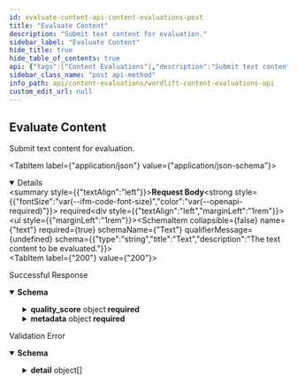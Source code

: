 ```yaml
---
id: evaluate-content-api-content-evaluations-post
title: "Evaluate Content"
description: "Submit text content for evaluation."
sidebar_label: "Evaluate Content"
hide_title: true
hide_table_of_contents: true
api: {"tags":["Content Evaluations"],"description":"Submit text content for evaluation.","operationId":"evaluate_content_api_content_evaluations_post","requestBody":{"content":{"application/json":{"schema":{"$ref":"#/components/schemas/ContentEvaluationRequest"}}},"required":true},"responses":{"200":{"description":"Successful Response","content":{"application/json":{"schema":{"$ref":"#/components/schemas/ContentEvaluationResponse"}}}},"422":{"description":"Validation Error","content":{"application/json":{"schema":{"$ref":"#/components/schemas/HTTPValidationError"}}}}},"security":[{"APIKeyHeader":[]}],"method":"post","path":"/content-evaluations","servers":[{"url":"https://api.wordlift.io","description":"WordLift API Server"}],"securitySchemes":{"APIKeyHeader":{"type":"apiKey","in":"header","name":"authorization"}},"info":{"title":"WordLift Content Evaluations API","description":"API for evaluating text content based on specific criteria.","version":"1.0.0"},"components":{"schemas":{"ContentEvaluationRequest":{"properties":{"text":{"type":"string","title":"Text","description":"The text content to be evaluated."}},"type":"object","required":["text"],"title":"ContentEvaluationRequest"},"ContentEvaluationResponse":{"type":"object","required":["quality_score","metadata"],"properties":{"quality_score":{"type":"object","required":["overall","breakdown"],"properties":{"overall":{"type":"number","format":"float","description":"The overall quality score."},"breakdown":{"type":"object","required":["content","readability","seo"],"properties":{"content":{"type":"object","required":["purpose","accuracy","depth"],"properties":{"purpose":{"type":"integer"},"accuracy":{"type":"integer"},"depth":{"type":"integer"}}},"readability":{"type":"object","required":["score","grade_level","complex_sentences"],"properties":{"score":{"type":"number","format":"float"},"grade_level":{"type":"integer"},"complex_sentences":{"type":"object","required":["hard","very_hard","total"],"properties":{"hard":{"type":"integer"},"very_hard":{"type":"integer"},"total":{"type":"integer"}}}}},"seo":{"type":"object","required":["keyword_density","top_entities","score"],"properties":{"keyword_density":{"type":["number","null"],"format":"float"},"top_entities":{"type":"object","additionalProperties":{"type":"array","items":{"type":"object","required":["text","count"],"properties":{"text":{"type":"string"},"count":{"type":"integer"}}}}},"score":{"type":"integer"}}}}}}},"metadata":{"type":"object","required":["word_count","sentiment","performance","eval_id"],"properties":{"word_count":{"type":"integer"},"sentiment":{"type":"object","required":["polarity","subjectivity"],"properties":{"polarity":{"type":"number","format":"float"},"subjectivity":{"type":"number","format":"float"}}},"performance":{"type":"object","required":["automated_metrics","llm_evaluation","combine_metrics","quality_score"],"properties":{"automated_metrics":{"type":"number","format":"float"},"llm_evaluation":{"type":"number","format":"float"},"combine_metrics":{"type":"integer"},"quality_score":{"type":"integer"}}},"eval_id":{"type":"string"}}}},"title":"ContentEvaluationResponse"},"HTTPValidationError":{"properties":{"detail":{"items":{"$ref":"#/components/schemas/ValidationError"},"type":"array","title":"Detail"}},"type":"object","title":"HTTPValidationError"},"ValidationError":{"properties":{"loc":{"items":{"anyOf":[{"type":"string"},{"type":"integer"}]},"type":"array","title":"Location"},"msg":{"type":"string","title":"Message"},"type":{"type":"string","title":"Error Type"}},"type":"object","required":["loc","msg","type"],"title":"ValidationError"}}}}
sidebar_class_name: "post api-method"
info_path: api/content-evaluations/wordlift-content-evaluations-api
custom_edit_url: null
---
```



## Evaluate Content

Submit text content for evaluation.

<MimeTabs><TabItem label={"application/json"} value={"application/json-schema"}><details style={{}} data-collapsed={false} open={true}><summary style={{"textAlign":"left"}}><strong>Request Body</strong><strong style={{"fontSize":"var(--ifm-code-font-size)","color":"var(--openapi-required)"}}> required</strong></summary><div style={{"textAlign":"left","marginLeft":"1rem"}}></div><ul style={{"marginLeft":"1rem"}}><SchemaItem collapsible={false} name={"text"} required={true} schemaName={"Text"} qualifierMessage={undefined} schema={{"type":"string","title":"Text","description":"The text content to be evaluated."}}></SchemaItem></ul></details></TabItem></MimeTabs><div><ApiTabs><TabItem label={"200"} value={"200"}><div>

Successful Response

</div><div><MimeTabs schemaType={"response"}><TabItem label={"application/json"} value={"application/json"}><SchemaTabs><TabItem label={"Schema"} value={"Schema"}><details style={{}} data-collapsed={false} open={true}><summary style={{"textAlign":"left"}}><strong>Schema</strong></summary><div style={{"textAlign":"left","marginLeft":"1rem"}}></div><ul style={{"marginLeft":"1rem"}}><SchemaItem collapsible={true} className={"schemaItem"}><details style={{}}><summary style={{}}><strong>quality_score</strong><span style={{"opacity":"0.6"}}> object</span><strong style={{"fontSize":"var(--ifm-code-font-size)","color":"var(--openapi-required)"}}> required</strong></summary><div style={{"marginLeft":"1rem"}}><SchemaItem collapsible={false} name={"overall"} required={true} schemaName={"Overall"} qualifierMessage={undefined} schema={{"type":"number","format":"float","description":"The overall quality score."}}></SchemaItem><SchemaItem collapsible={true} className={"schemaItem"}><details style={{}}><summary style={{}}><strong>breakdown</strong><span style={{"opacity":"0.6"}}> object</span><strong style={{"fontSize":"var(--ifm-code-font-size)","color":"var(--openapi-required)"}}> required</strong></summary><div style={{"marginLeft":"1rem"}}><SchemaItem collapsible={true} className={"schemaItem"}><details style={{}}><summary style={{}}><strong>content</strong><span style={{"opacity":"0.6"}}> object</span><strong style={{"fontSize":"var(--ifm-code-font-size)","color":"var(--openapi-required)"}}> required</strong></summary><div style={{"marginLeft":"1rem"}}><SchemaItem collapsible={false} name={"purpose"} required={true} schemaName={"Purpose"} qualifierMessage={undefined} schema={{"type":"integer"}}></SchemaItem><SchemaItem collapsible={false} name={"accuracy"} required={true} schemaName={"Accuracy"} qualifierMessage={undefined} schema={{"type":"integer"}}></SchemaItem><SchemaItem collapsible={false} name={"depth"} required={true} schemaName={"Depth"} qualifierMessage={undefined} schema={{"type":"integer"}}></SchemaItem></div></details></SchemaItem><SchemaItem collapsible={true} className={"schemaItem"}><details style={{}}><summary style={{}}><strong>readability</strong><span style={{"opacity":"0.6"}}> object</span><strong style={{"fontSize":"var(--ifm-code-font-size)","color":"var(--openapi-required)"}}> required</strong></summary><div style={{"marginLeft":"1rem"}}><SchemaItem collapsible={false} name={"score"} required={true} schemaName={"Score"} qualifierMessage={undefined} schema={{"type":"number","format":"float"}}></SchemaItem><SchemaItem collapsible={false} name={"grade_level"} required={true} schemaName={"Grade Level"} qualifierMessage={undefined} schema={{"type":"integer"}}></SchemaItem><SchemaItem collapsible={true} className={"schemaItem"}><details style={{}}><summary style={{}}><strong>complex_sentences</strong><span style={{"opacity":"0.6"}}> object</span><strong style={{"fontSize":"var(--ifm-code-font-size)","color":"var(--openapi-required)"}}> required</strong></summary><div style={{"marginLeft":"1rem"}}><SchemaItem collapsible={false} name={"hard"} required={true} schemaName={"Hard"} qualifierMessage={undefined} schema={{"type":"integer"}}></SchemaItem><SchemaItem collapsible={false} name={"very_hard"} required={true} schemaName={"Very Hard"} qualifierMessage={undefined} schema={{"type":"integer"}}></SchemaItem><SchemaItem collapsible={false} name={"total"} required={true} schemaName={"Total"} qualifierMessage={undefined} schema={{"type":"integer"}}></SchemaItem></div></details></SchemaItem></div></details></SchemaItem><SchemaItem collapsible={true} className={"schemaItem"}><details style={{}}><summary style={{}}><strong>seo</strong><span style={{"opacity":"0.6"}}> object</span><strong style={{"fontSize":"var(--ifm-code-font-size)","color":"var(--openapi-required)"}}> required</strong></summary><div style={{"marginLeft":"1rem"}}><SchemaItem collapsible={false} name={"keyword_density"} required={true} schemaName={"Keyword Density"} qualifierMessage={undefined} schema={{"type":["number","null"],"format":"float"}}></SchemaItem><SchemaItem collapsible={true} className={"schemaItem"}><details style={{}}><summary style={{}}><strong>top_entities</strong><span style={{"opacity":"0.6"}}> object</span><strong style={{"fontSize":"var(--ifm-code-font-size)","color":"var(--openapi-required)"}}> required</strong></summary><div style={{"marginLeft":"1rem"}}><SchemaItem collapsible={true} className={"schemaItem"}><details style={{}}><summary style={{}}><strong>Additional Properties</strong><span style={{"opacity":"0.6"}}> object[]</span></summary><div style={{"marginLeft":"1rem"}}><li><div style={{"fontSize":"var(--ifm-code-font-size)","opacity":"0.6","marginLeft":"-.5rem","paddingBottom":".5rem"}}>Array [</div></li><SchemaItem collapsible={false} name={"text"} required={true} schemaName={"Text"} qualifierMessage={undefined} schema={{"type":"string"}}></SchemaItem><SchemaItem collapsible={false} name={"count"} required={true} schemaName={"Count"} qualifierMessage={undefined} schema={{"type":"integer"}}></SchemaItem><li><div style={{"fontSize":"var(--ifm-code-font-size)","opacity":"0.6","marginLeft":"-.5rem"}}>]</div></li></div></details></SchemaItem></div></details></SchemaItem><SchemaItem collapsible={false} name={"score"} required={true} schemaName={"Score"} qualifierMessage={undefined} schema={{"type":"integer"}}></SchemaItem></div></details></SchemaItem></div></details></SchemaItem></div></details></SchemaItem><SchemaItem collapsible={true} className={"schemaItem"}><details style={{}}><summary style={{}}><strong>metadata</strong><span style={{"opacity":"0.6"}}> object</span><strong style={{"fontSize":"var(--ifm-code-font-size)","color":"var(--openapi-required)"}}> required</strong></summary><div style={{"marginLeft":"1rem"}}><SchemaItem collapsible={false} name={"word_count"} required={true} schemaName={"Word Count"} qualifierMessage={undefined} schema={{"type":"integer"}}></SchemaItem><SchemaItem collapsible={true} className={"schemaItem"}><details style={{}}><summary style={{}}><strong>sentiment</strong><span style={{"opacity":"0.6"}}> object</span><strong style={{"fontSize":"var(--ifm-code-font-size)","color":"var(--openapi-required)"}}> required</strong></summary><div style={{"marginLeft":"1rem"}}><SchemaItem collapsible={false} name={"polarity"} required={true} schemaName={"Polarity"} qualifierMessage={undefined} schema={{"type":"number","format":"float"}}></SchemaItem><SchemaItem collapsible={false} name={"subjectivity"} required={true} schemaName={"Subjectivity"} qualifierMessage={undefined} schema={{"type":"number","format":"float"}}></SchemaItem></div></details></SchemaItem><SchemaItem collapsible={true} className={"schemaItem"}><details style={{}}><summary style={{}}><strong>performance</strong><span style={{"opacity":"0.6"}}> object</span><strong style={{"fontSize":"var(--ifm-code-font-size)","color":"var(--openapi-required)"}}> required</strong></summary><div style={{"marginLeft":"1rem"}}><SchemaItem collapsible={false} name={"automated_metrics"} required={true} schemaName={"Automated Metrics"} qualifierMessage={undefined} schema={{"type":"number","format":"float"}}></SchemaItem><SchemaItem collapsible={false} name={"llm_evaluation"} required={true} schemaName={"Llm Evaluation"} qualifierMessage={undefined} schema={{"type":"number","format":"float"}}></SchemaItem><SchemaItem collapsible={false} name={"combine_metrics"} required={true} schemaName={"Combine Metrics"} qualifierMessage={undefined} schema={{"type":"integer"}}></SchemaItem><SchemaItem collapsible={false} name={"quality_score"} required={true} schemaName={"Quality Score"} qualifierMessage={undefined} schema={{"type":"integer"}}></SchemaItem></div></details></SchemaItem><SchemaItem collapsible={false} name={"eval_id"} required={true} schemaName={"Eval Id"} qualifierMessage={undefined} schema={{"type":"string"}}></SchemaItem></div></details></SchemaItem></ul></details></TabItem><TabItem label={"Example (from schema)"} value={"Example (from schema)"}><ResponseSamples responseExample={"{\n  \"quality_score\": {\n    \"overall\": 53.4,\n    \"breakdown\": {\n      \"content\": {\n        \"purpose\": 68,\n        \"accuracy\": 68,\n        \"depth\": 48\n      },\n      \"readability\": {\n        \"score\": 2.5,\n        \"grade_level\": 14,\n        \"complex_sentences\": {\n          \"hard\": 0,\n          \"very_hard\": 2,\n          \"total\": 4\n        }\n      },\n      \"seo\": {\n        \"keyword_density\": null,\n        \"top_entities\": {\n          \"GPE\": [\n            {\n              \"text\": \"AI\",\n              \"count\": 3\n            }\n          ],\n          \"ORDINAL\": [\n            {\n              \"text\": \"first\",\n              \"count\": 2\n            }\n          ],\n          \"PRODUCT\": [\n            {\n              \"text\": \"Model Context Protocol\",\n              \"count\": 1\n            }\n          ],\n          \"DATE\": [\n            {\n              \"text\": \"2027\",\n              \"count\": 1\n            },\n            {\n              \"text\": \"annual\",\n              \"count\": 1\n            },\n            {\n              \"text\": \"2023\",\n              \"count\": 1\n            }\n          ],\n          \"MONEY\": [\n            {\n              \"text\": \"over $1 trillion\",\n              \"count\": 1\n            },\n            {\n              \"text\": \"$9–10 trillion\",\n              \"count\": 1\n            },\n            {\n              \"text\": \"$150–420 billion\",\n              \"count\": 1\n            }\n          ],\n          \"PERSON\": [\n            {\n              \"text\": \"McKinsey\",\n              \"count\": 2\n            },\n            {\n              \"text\": \"Statista\",\n              \"count\": 1\n            }\n          ],\n          \"PERCENT\": [\n            {\n              \"text\": \"10–15%\",\n              \"count\": 1\n            },\n            {\n              \"text\": \"35%\",\n              \"count\": 1\n            }\n          ],\n          \"ORG\": [\n            {\n              \"text\": \"GlobalData\",\n              \"count\": 1\n            },\n            {\n              \"text\": \"Amazon\",\n              \"count\": 1\n            },\n            {\n              \"text\": \"Juniper Research\",\n              \"count\": 1\n            }\n          ]\n        },\n        \"score\": 68\n      }\n    }\n  },\n  \"metadata\": {\n    \"word_count\": 106,\n    \"sentiment\": {\n      \"polarity\": 0.16,\n      \"subjectivity\": 0.34\n    },\n    \"performance\": {\n      \"automated_metrics\": 0.029,\n      \"llm_evaluation\": 1.814,\n      \"combine_metrics\": 0,\n      \"quality_score\": 0\n    },\n    \"eval_id\": \"eval_1744383532978\"\n  }\n}"} language={"json"}></ResponseSamples></TabItem></SchemaTabs></TabItem></MimeTabs></div></TabItem><TabItem label={"422"} value={"422"}><div>

Validation Error

</div><div><MimeTabs schemaType={"response"}><TabItem label={"application/json"} value={"application/json"}><SchemaTabs><TabItem label={"Schema"} value={"Schema"}><details style={{}} data-collapsed={false} open={true}><summary style={{"textAlign":"left"}}><strong>Schema</strong></summary><div style={{"textAlign":"left","marginLeft":"1rem"}}></div><ul style={{"marginLeft":"1rem"}}><SchemaItem collapsible={true} className={"schemaItem"}><details style={{}}><summary style={{}}><strong>detail</strong><span style={{"opacity":"0.6"}}> object[]</span></summary><div style={{"marginLeft":"1rem"}}><li><div style={{"fontSize":"var(--ifm-code-font-size)","opacity":"0.6","marginLeft":"-.5rem","paddingBottom":".5rem"}}>Array [</div></li><SchemaItem collapsible={true} className={"schemaItem"}><details style={{}}><summary style={{}}><strong>loc</strong><span style={{"opacity":"0.6"}}> object[]</span><strong style={{"fontSize":"var(--ifm-code-font-size)","color":"var(--openapi-required)"}}> required</strong></summary><div style={{"marginLeft":"1rem"}}><li><div style={{"fontSize":"var(--ifm-code-font-size)","opacity":"0.6","marginLeft":"-.5rem","paddingBottom":".5rem"}}>Array [</div></li><div><span className={"badge badge--info"}>anyOf</span><SchemaTabs><TabItem label={"MOD1"} value={"0-item-properties"}><div style={{"marginTop":".5rem","marginBottom":".5rem","marginLeft":"1rem"}}>

string

</div></TabItem><TabItem label={"MOD2"} value={"1-item-properties"}><div style={{"marginTop":".5rem","marginBottom":".5rem","marginLeft":"1rem"}}>

integer

</div></TabItem></SchemaTabs></div><li><div style={{"fontSize":"var(--ifm-code-font-size)","opacity":"0.6","marginLeft":"-.5rem"}}>]</div></li></div></details></SchemaItem><SchemaItem collapsible={false} name={"msg"} required={true} schemaName={"Message"} qualifierMessage={undefined} schema={{"type":"string","title":"Message"}}></SchemaItem><SchemaItem collapsible={false} name={"type"} required={true} schemaName={"Error Type"} qualifierMessage={undefined} schema={{"type":"string","title":"Error Type"}}></SchemaItem><li><div style={{"fontSize":"var(--ifm-code-font-size)","opacity":"0.6","marginLeft":"-.5rem"}}>]</div></li></div></details></SchemaItem></ul></details></TabItem><TabItem label={"Example (from schema)"} value={"Example (from schema)"}><ResponseSamples responseExample={"{\n  \"detail\": [\n    {\n      \"loc\": [\n        \"string\",\n        0\n      ],\n      \"msg\": \"string\",\n      \"type\": \"string\"\n    }\n  ]\n}"} language={"json"}></ResponseSamples></TabItem></SchemaTabs></TabItem></MimeTabs></div></TabItem></ApiTabs></div>
